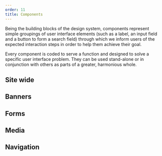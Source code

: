 ```yaml
---
order: 11
title: Components
---
```









Being the building blocks of the design system, components represent simple groupings of user interface elements (such as a label, an input field and a button to form a search field) through which we inform users of the expected interaction steps in order to help them achieve their goal.

Every component is coded to serve a function and designed to solve a specific user interface problem. They can be used stand-alone or in conjunction with others as parts of a greater, harmonious whole.

<Row spacing="pv-m">
  <Col col="12 s-6 l-4" spacing="pv-m">
    <Thumbnail
      image={AccordionThumbnail}
      link="./accordion/usage/"
      title="Accordion"
    />
  </Col>
  <Col col="12 s-6 l-4" spacing="pv-m">
    <Thumbnail
      image={BlockquoteThumbnail}
      link="./blockquote/usage/"
      title="Blockquotes"
    />
  </Col>
  <Col col="12 s-6 l-4" spacing="pv-m">
    <Thumbnail image={ButtonThumbnail} link="./button/usage/" title="Buttons" />
  </Col>
  <Col col="12 s-6 l-4" spacing="pv-m">
    <Thumbnail image={CardThumbnail} link="./card/usage/" title="Cards" />
  </Col>
  <Col col="12 s-6 l-4" spacing="pv-m">
    <Thumbnail image={CategoryFilterThumbnail} link="./category-filter/usage/" title="Category filter" />
  </Col>
  <Col col="12 s-6 l-4" spacing="pv-m">
    <Thumbnail image={ContentItemThumbnail} link="./content-item/usage/" title="Content items" />
  </Col>
  <Col col="12 s-6 l-4" spacing="pv-m">
    <Thumbnail image={DateBlockThumbnail} link="./date-block/usage/" title="Date blocks" />
  </Col>
  <Col col="12 s-6 l-4" spacing="pv-m">
    <Thumbnail
      image={ExpandableThumbnail}
      link="./expandable/usage/"
      title="Expandables"
    />
  </Col>
  <Col col="12 s-6 l-4" spacing="pv-m">
    <Thumbnail image={FactFiguresThumbnail} link="./fact-figures/usage/" title="Fact and figures" />
  </Col>
  <Col col="12 s-6 l-4" spacing="pv-m">
    <Thumbnail image={FileThumbnail} link="./file/usage/" title="File" />
  </Col>
  <Col col="12 s-6 l-4" spacing="pv-m">
    <Thumbnail image={IconThumbnail} link="./icon/usage/" title="Icons" />
  </Col>
  <Col col="12 s-6 l-4" spacing="pv-m">
    <Thumbnail image={LabelThumbnail} link="./label/usage/" title="Labels" />
  </Col>
  <Col col="12 s-6 l-4" spacing="pv-m">
    <Thumbnail image={LanguageListThumbnail} link="./language-list/usage/" title="Language list" />
  </Col>
  <Col col="12 s-6 l-4" spacing="pv-m">
    <Thumbnail image={ListThumbnail} link="./list/usage/" title="Lists" />
  </Col>
  <Col col="12 s-6 l-4" spacing="pv-m">
    <Thumbnail image={ListIllustrationThumbnail} link="./list-illustration/usage/" title="List with illustrations" />
  </Col>
  <Col col="12 s-6 l-4" spacing="pv-m">
    <Thumbnail
      image={MessageThumbnail}
      link="./message/usage/"
      title="Messages"
    />
  </Col>
  <Col col="12 s-6 l-4" spacing="pv-m">
    <Thumbnail
      image={NewsTickerThumbnail}
      link="./news-ticker/usage/"
      title="News ticker"
    />
  </Col>
  <Col col="12 s-6 l-4" spacing="pv-m">
    <Thumbnail
      image={SMFThumbnail}
      link="./social-media-follow/usage/"
      title="Social media follow"
    />
  </Col>
  <Col col="12 s-6 l-4" spacing="pv-m">
    <Thumbnail
      image={SMSThumbnail}
      link="./social-media-share/usage/"
      title="Social media share"
    />
  </Col>
  <Col col="12 s-6 l-4" spacing="pv-m">
    <Thumbnail image={SpinnerThumbnail} link="./spinner/usage/" title="Spinner" />
  </Col>
  <Col col="12 s-6 l-4" spacing="pv-m">
    <Thumbnail image={TableThumbnail} link="./table/usage/" title="Tables" />
  </Col>
  <Col col="12 s-6 l-4" spacing="pv-m">
    <Thumbnail image={TagThumbnail} link="./tag/usage/" title="Tags" />
  </Col>
  <Col col="12 s-6 l-4" spacing="pv-m">
    <Thumbnail
      image={TimelineThumbnail}
      link="./timeline/usage/"
      title="Timeline"
    />
  </Col>
</Row>

## Site wide

<Row spacing="pv-m">
  <Col col="12 s-6 l-4" spacing="pv-m">
    <Thumbnail
      image={siteWideBreadcrumbThumbnail}
      link="./site-wide/navigation/breadcrumb/usage/"
      title="Breadcrumb"
    />
  </Col>
</Row>

## Banners

<Row spacing="pv-m">
  <Col col="12 s-6 l-4" spacing="pv-m">
    <Thumbnail
      image={HeroBannerThumbnail}
      link="./banners/hero-banner/usage/"
      title="Hero banner"
    />
  </Col>
  <Col col="12 s-6 l-4" spacing="pv-m">
    <Thumbnail
      image={PageBannerThumbnail}
      link="./banners/page-banner/usage/"
      title="Page banner"
    />
  </Col>
  <Col col="12 s-6 l-4" spacing="pv-m">
    <Thumbnail
      image={CarouselThumbnail}
      link="./carousel/usage/"
      title="Carousel"
    />
  </Col>
</Row>

## Forms

<Row spacing="pv-m">
  <Col col="12 s-6 l-4" spacing="pv-m">
    <Thumbnail
      image={CheckboxThumbnail}
      link="./forms/checkbox/usage/"
      title="Checkbox"
    />
  </Col>
  <Col col="12 s-6 l-4" spacing="pv-m">
    <Thumbnail
      image={DatepickerThumbnail}
      link="./forms/datepicker/usage/"
      title="Datepicker"
    />
  </Col>
  <Col col="12 s-6 l-4" spacing="pv-m">
    <Thumbnail
      image={FileUploadThumbnail}
      link="./forms/file-upload/usage/"
      title="File upload"
    />
  </Col>
  <Col col="12 s-6 l-4" spacing="pv-m">
    <Thumbnail
      image={RadioThumbnail}
      link="./forms/radio/usage/"
      title="Radio"
    />
  </Col>
  <Col col="12 s-6 l-4" spacing="pv-m">
    <Thumbnail
      image={SearchFormThumbnail}
      link="./forms/search-form/usage/"
      title="Search form"
    />
  </Col>
  <Col col="12 s-6 l-4" spacing="pv-m">
    <Thumbnail
      image={SelectThumbnail}
      link="./forms/select/usage/"
      title="Select"
    />
  </Col>
  <Col col="12 s-6 l-4" spacing="pv-m">
    <Thumbnail
      image={TextAreaThumbnail}
      link="./forms/text-area/usage/"
      title="Text area"
    />
  </Col>
  <Col col="12 s-6 l-4" spacing="pv-m">
    <Thumbnail
      image={TextFieldThumbnail}
      link="./forms/text-field/usage/"
      title="Text field"
    />
  </Col>
</Row>

## Media

<Row spacing="pv-m">
  <Col col="12 s-6 l-4" spacing="pv-m">
    <Thumbnail
      image={GalleryThumbnail}
      link="./media/gallery/usage/"
      title="Gallery"
    />
  </Col>
  <Col col="12 s-6 l-4" spacing="pv-m">
    <Thumbnail
      image={MediaContainerThumbnail}
      link="./media/media-container/usage/"
      title="Media container"
    />
  </Col>
  <Col col="12 s-6 l-4" spacing="pv-m">
    <Thumbnail
      image={FeaturedItemThumbnail}
      link="./media/featured-item/usage/"
      title="Featured item"
    />
  </Col>
</Row>

## Navigation

<Row spacing="pv-m">
  <Col col="12 s-6 l-4" spacing="pv-m">
    <Thumbnail
      image={BreadcrumbThumbnail}
      link="./navigation/breadcrumb/usage/"
      title="Breadcrumb"
    />
  </Col>
  <Col col="12 s-6 l-4" spacing="pv-m">
    <Thumbnail
      image={InpageNavigationThumbnail}
      link="./navigation/inpage-navigation/usage/"
      title="Inpage navigation"
    />
  </Col>
  <Col col="12 s-6 l-4" spacing="pv-m">
    <Thumbnail
      image={LinkThumbnail}
      link="./navigation/link/usage/"
      title="Links"
    />
  </Col>
  <Col col="12 s-6 l-4" spacing="pv-m">
    <Thumbnail
      image={MenuThumbnail}
      link="./navigation/menu/usage/"
      title="Menu"
    />
  </Col>
  <Col col="12 s-6 l-4" spacing="pv-m">
    <Thumbnail
      image={PaginationThumbnail}
      link="./navigation/pagination/usage/"
      title="Pagination"
    />
  </Col>
  <Col col="12 s-6 l-4" spacing="pv-m">
    <Thumbnail
      image={TabsThumbnail}
      link="./navigation/tabs/usage/"
      title="Tabs"
    />
  </Col>
</Row>
